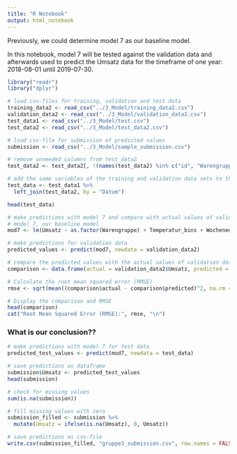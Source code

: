```yaml
---
title: "R Notebook"
output: html_notebook
---
```


Previously, we could determine model 7 as our baseline model.

In this notebook, model 7 will be tested against the validation data and afterwards used to predict the Umsatz data for the timeframe of one year: 2018-08-01 until 2019-07-30.

```r
library("readr")
library("dplyr")

# load csv-files for training, validation and test data
training_data2 <- read_csv("../3_Model/training_data2.csv")
validation_data2 <- read_csv("../3_Model/validation_data2.csv")
test_data1 <- read_csv("../3_Model/test.csv")
test_data2 <- read_csv("../3_Model/test_data2.csv")

# load csv-file for submission of predicted values
submission <- read_csv("../3_Model/sample_submission.csv")
```

```r
# remove unneeded columns from test_data2
test_data2 <- test_data2[, !(names(test_data2) %in% c("id", "Warengruppe", "Umsatz"))]

# add the same variables of the training and validation data sets to the test data
test_data <- test_data1 %>%
  left_join(test_data2, by = "Datum")

head(test_data)
```


```r
# make predictions with model 7 and compare with actual values of validation data
# model 7, our baseline model
mod7 <- lm(Umsatz ~ as.factor(Warengruppe) + Temperatur_bins + Wochenende + KielerWoche + Schulferien,             training_data2)

# make predictions for validation data
predicted_values <- predict(mod7, newdata = validation_data2)

# compare the predicted values with the actual values of validation data
comparison <- data.frame(actual = validation_data2$Umsatz, predicted = predicted_values)

# Calculate the root mean squared error (RMSE)
rmse <- sqrt(mean((comparison$actual - comparison$predicted)^2, na.rm = TRUE))

# Display the comparison and RMSE
head(comparison)
cat("Root Mean Squared Error (RMSE):", rmse, "\n")

```

### What is our conclusion?? 

```r
# make predictions with model 7 for test data
predicted_test_values <- predict(mod7, newdata = test_data)

# save predictions as dataframe
submission$Umsatz <- predicted_test_values
head(submission)

# check for missing values
sum(is.na(submission))

# fill missing values with zero
submission_filled <- submission %>%
  mutate(Umsatz = ifelse(is.na(Umsatz), 0, Umsatz))

# save predictions as csv-file
write.csv(submission_filled, "gruppe3_submission.csv", row.names = FALSE)


```



